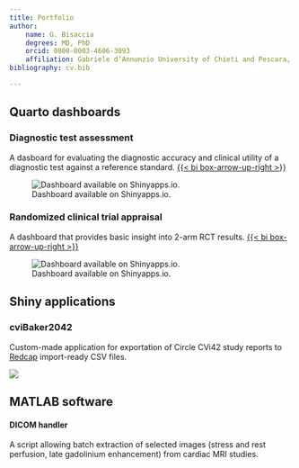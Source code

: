 ```yaml
---
title: Portfolio
author: 
    name: G. Bisaccia
    degrees: MD, PhD
    orcid: 0000-0003-4606-3093
    affiliation: Gabriele d’Annunzio University of Chieti and Pescara, Italy
bibliography: cv.bib

---
```

## Quarto dashboards
### Diagnostic test assessment
A dasboard for evaluating the diagnostic accuracy and clinical utility of a diagnostic test against a reference standard. [{{< bi box-arrow-up-right >}}](https://nweex5-g-bisaccia.shinyapps.io/dta-dashboard/)

![Dashboard available on Shinyapps.io.](images/apps/dta.png)

### Randomized clinical trial appraisal
A dashboard that provides basic insight into 2-arm RCT results. [{{< bi box-arrow-up-right >}}](https://nweex5-g-bisaccia.shinyapps.io/rct-appraise/)

![Dashboard available on Shinyapps.io.](images/apps/rct-appraise.png)

## Shiny applications
### cviBaker2042
Custom-made application for exportation of Circle CVi42 study reports to [Redcap](https://www.project-redcap.org) import-ready CSV files.

![](images/apps/cvibaker2042.png)

## MATLAB software
#### DICOM handler
A script allowing batch extraction of selected images (stress and rest perfusion, late gadolinium enhancement) from cardiac MRI studies.


